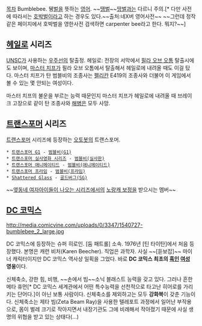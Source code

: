 [[목차]]
Bumblebee. 뒝[[벌]]을 뜻하는 [[영어]]. ~~[[땡벌]]~~[[땅벌]]과는 다르니 주의.[* 다만 사전에 따라서는 [[호박벌]]이라고 하는 경우도 있다.~~출처:네X버 영어사전~~ ~~그런데 정작 같은 페이지에서 호박벌을 영한사전 검색하면 carpenter bee라고 한다. 뭐지?~~]

== [[헤일로]] 시리즈 ==
[[UNSC]]가 사용하는 [[우주선]]의 탈출정. 헤일로: 전장의 서막에서 [[필라 오브 오톰]] 탈출시에도 보이며, [[마스터 치프]]가 필라 오브 오톰에서 탈출해서 헤일로에 내려올 때도 이걸 탔다. 마스터 치프가 탄 범블비의 조종사는 [[펠리칸]] E419의 조종사와 더불어 이 게임에서 볼 수 있는 몇 안되는 여성이다.

마스터 치프의 불운을 부르는 능력 때문인지 마스터 치프가 헤일로에 내려올 때 브레이크 고장으로 같이 탄 조종사와 [[해병]]은 모두 사망.

== [[트랜스포머]] 시리즈 ==
[[트랜스포머]] 시리즈에 등장하는 [[오토봇]]의 트랜스포머.

 * [[트랜스포머 G1]] - [[범블비(G1)]]
 * [[트랜스포머 실사영화 시리즈]] - [[범블비(실사판)]]
 * [[트랜스포머 애니메이티드]] - [[범블비(애니메이티드)]]
 * [[트랜스포머 프라임]] - [[범블비(프라임)]]
 * [[Shattered Glass]] - [[골드버그(SG)]]

~~[[프리큐어 시리즈|옆동네 여자아이들이 나오는 시리즈에서의]] [[노랑캐 보정]]을 받으시는 멤버~~
== [[DC 코믹스]] ==
http://media.comicvine.com/uploads/0/3347/1540727-bumblebee_2_large.jpg

DC 코믹스에 등장하는 슈퍼 히로인. [둠 패트롤] 소속.
1976년 [틴 타이탄]에서 처음 등장했다. 본명은 캐런 비처(Karen Beecher). 직업은 과학자.
사실 ~~[듣보잡]~~ 마이너 캐릭터이지만 DC 코믹스 역사상 일획을 그었다. 바로 '''DC 코믹스 최초의 [[흑인]] [[여성]] 영웅'''이다.

신체축소, 강한 힘, 비행, ~~손에서 빔~~소닉 블래스트 능력을 갖고 있다. 그러나 흔한 메타 휴먼[* DC 코믹스 세계관에서 어떤 특수능력을 선천적으로 타고난 히어로를 가리키는 단어다.]이 아닌 보통 사람이다. 신체축소를 제외하고는 모두 '''강화복'''이 갖춘 기능이다. 
신체축소는 제타 빔(Zeta Beam Ray)을 사용한 텔레포트 과정에서 일어난 부작용으로, 몸이 벌레 크기로 작아지면서 내장기관도 그에 비례해서 작아졌기 때문에 사실 생명의 위협을 받고 있는 상태다(...) 
